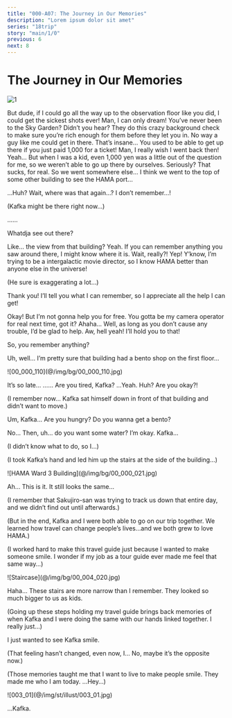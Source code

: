 ```yaml
---
title: "000-A07: The Journey in Our Memories"
description: "Lorem ipsum dolor sit amet"
series: "18trip"
story: "main/1/0"
previous: 6
next: 8
---
```



# The Journey in Our Memories

<Divider loc="Landmark Plaza - First Floor"/>

![1](1.jpg)

<Bubble character="Akuta" name="Boy with Headband">
But dude, if I could go all the way up to the observation floor like you did, I could get the sickest shots ever! Man, I can only dream!
</Bubble>

<Bubble mc>
You’ve never been to the Sky Garden?
</Bubble>

<Bubble character="Akuta" name="Boy with Headband">
Didn’t you hear? They do this crazy background check to make sure you’re rich enough for them before they let you in. No way a guy like me could get in there.
</Bubble>

<Bubble mc>
That’s insane…
</Bubble>

<Bubble character="Akuta" name="Boy with Headband">
You used to be able to get up there if you just paid 1,000 for a ticket! Man, I really wish I went back then!
</Bubble>

<Bubble mc>
Yeah… But when I was a kid, even 1,000 yen was a little out of the question for me, so we weren’t able to go up there by ourselves.
</Bubble>

<Bubble character="Akuta" name="Boy with Headband">
Seriously? That sucks, for real.
</Bubble>

<Bubble mc>
So we went somewhere else… I think we went to the top of some other building to see the HAMA port…

…Huh? Wait, where was that again…? I don’t remember…!

<p class="t">(Kafka might be there right now…)</p>
</Bubble>

<Bubble character="Akuta" name="Boy with Headband">
……

Whatdja see out there?
</Bubble>

<Bubble mc>
Like… the view from that building?
</Bubble>

<Bubble character="Akuta" name="Boy with Headband">
Yeah. If you can remember anything you saw around there, I might know where it is.
</Bubble>

<Bubble mc>
Wait, really?!
</Bubble>

<Bubble character="Akuta" name="Boy with Headband">
Yep! Y’know, I’m trying to be a intergalactic movie director, so I know HAMA better than anyone else in the universe!
</Bubble>

<Bubble mc>
<p class="t">(He sure is exaggerating a lot…)</p>

Thank you! I’ll tell you what I can remember, so I appreciate all the help I can get!
</Bubble>

<Bubble character="Akuta" name="Boy with Headband">
Okay! But I’m not gonna help you for free. You gotta be my camera operator for real next time, got it?
</Bubble>

<Bubble mc>
Ahaha… Well, as long as you don’t cause any trouble, I’d be glad to help.
</Bubble>

<Bubble character="Akuta" name="Boy with Headband">
Aw, hell yeah! I’ll hold you to that!

So, you remember anything?
</Bubble>

<Bubble mc>
Uh, well… I’m pretty sure that building had a bento shop on the first floor…
</Bubble>

<Divider fb="start" />

<p class="bg sepia">![00_000_110](@/img/bg/00_000_110.jpg)</p>

<Bubble mc>
It’s so late…
</Bubble>

<Bubble character="Kafka">
……
</Bubble>

<Bubble mc>
Are you tired, Kafka?
</Bubble>

<Bubble character="Kafka">
…Yeah.
</Bubble>

<Bubble mc>
Huh? Are you okay?!

<p class="t">(I remember now… Kafka sat himself down in front of that building and didn’t want to move.)</p>

Um, Kafka… Are you hungry? Do you wanna get a bento?
</Bubble>

<Bubble character="Kafka">
No…
</Bubble>

<Bubble mc>
Then, uh… do you want some water?
</Bubble>

<Bubble character="Kafka">
I’m okay.
</Bubble>

<Bubble mc>
Kafka…

<p class="t">(I didn’t know what to do, so I…)</p>

<p class="t">(I took Kafka’s hand and led him up the stairs at the side of the building…)</p>
</Bubble>

<Divider fb="end" />

<Divider loc="HAMA Ward 3 Building"/>

<p class="bg">![HAMA Ward 3 Building](@/img/bg/00_000_021.jpg)</p>

<Bubble mc>
Ah… This is it. It still looks the same…

<p class="t">(I remember that Sakujiro-san was trying to track us down that entire day, and we didn’t find out until afterwards.)</p>

<p class="t">(But in the end, Kafka and I were both able to go on our trip together. We learned how travel can change people’s lives…and we both grew to love HAMA.)</p>

<p class="t">(I worked hard to make this travel guide just because I wanted to make someone smile. I wonder if my job as a tour guide ever made me feel that same way…)</p>
</Bubble>

<Divider loc="HAMA Ward 3 Building - Staircase"/>

<p class="bg">![Staircase](@/img/bg/00_004_020.jpg)</p>

<Bubble mc>
Haha… These stairs are more narrow than I remember. They looked so much bigger to us as kids.

<p class="t">(Going up these steps holding my travel guide brings back memories of when Kafka and I were doing the same with our hands linked together. I really just…)</p>

I just wanted to see Kafka smile.

<p class="t">(That feeling hasn’t changed, even now, I… No, maybe it’s the opposite now.)</p>

<p class="t">(Those memories taught me that I want to live to make people smile. They made me who I am today. …Hey…)</p>
</Bubble>

<p class="cg sepia">![003_01](@/img/st/illust/003_01.jpg)</p>

<Bubble mc>
…Kafka.
</Bubble>

